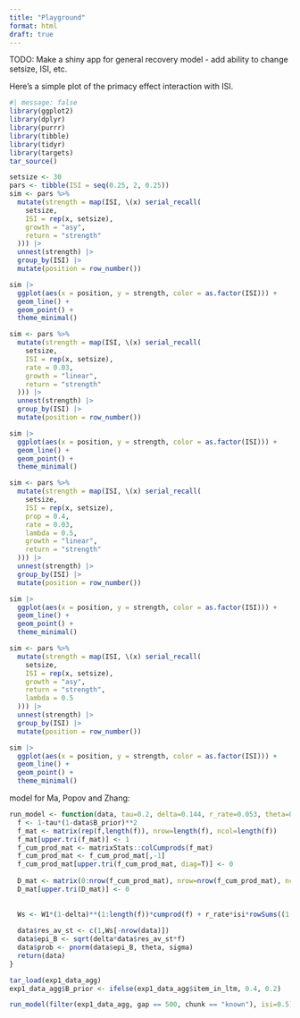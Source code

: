 ```yaml
---
title: "Playground"
format: html
draft: true
---
```


TODO: Make a shiny app for general recovery model - add ability to change setsize, ISI, etc.

Here's a simple plot of the primacy effect interaction with ISI.

```r
#| message: false
library(ggplot2)
library(dplyr)
library(purrr)
library(tibble)
library(tidyr)
library(targets)
tar_source()

setsize <- 30
pars <- tibble(ISI = seq(0.25, 2, 0.25))
sim <- pars %>%
  mutate(strength = map(ISI, \(x) serial_recall(
    setsize,
    ISI = rep(x, setsize),
    growth = "asy",
    return = "strength"
  ))) |>
  unnest(strength) |>
  group_by(ISI) |>
  mutate(position = row_number())

sim |>
  ggplot(aes(x = position, y = strength, color = as.factor(ISI))) +
  geom_line() +
  geom_point() +
  theme_minimal()

sim <- pars %>%
  mutate(strength = map(ISI, \(x) serial_recall(
    setsize,
    ISI = rep(x, setsize),
    rate = 0.03,
    growth = "linear",
    return = "strength"
  ))) |>
  unnest(strength) |>
  group_by(ISI) |>
  mutate(position = row_number())

sim |>
  ggplot(aes(x = position, y = strength, color = as.factor(ISI))) +
  geom_line() +
  geom_point() +
  theme_minimal()

sim <- pars %>%
  mutate(strength = map(ISI, \(x) serial_recall(
    setsize,
    ISI = rep(x, setsize),
    prop = 0.4,
    rate = 0.03,
    lambda = 0.5,
    growth = "linear",
    return = "strength"
  ))) |>
  unnest(strength) |>
  group_by(ISI) |>
  mutate(position = row_number())

sim |>
  ggplot(aes(x = position, y = strength, color = as.factor(ISI))) +
  geom_line() +
  geom_point() +
  theme_minimal()

sim <- pars %>%
  mutate(strength = map(ISI, \(x) serial_recall(
    setsize,
    ISI = rep(x, setsize),
    growth = "asy",
    return = "strength",
    lambda = 0.5
  ))) |>
  unnest(strength) |>
  group_by(ISI) |>
  mutate(position = row_number())

sim |>
  ggplot(aes(x = position, y = strength, color = as.factor(ISI))) +
  geom_line() +
  geom_point() +
  theme_minimal()
```


model for Ma, Popov and Zhang:

```r
run_model <- function(data, tau=0.2, delta=0.144, r_rate=0.053, theta=0.27, sigma=0.14, isi=2.6,  W1 = 1) {
  f <- 1-tau*(1-data$B_prior)**2
  f_mat <- matrix(rep(f,length(f)), nrow=length(f), ncol=length(f))
  f_mat[upper.tri(f_mat)] <- 1
  f_cum_prod_mat <- matrixStats::colCumprods(f_mat)
  f_cum_prod_mat <- f_cum_prod_mat[,-1]
  f_cum_prod_mat[upper.tri(f_cum_prod_mat, diag=T)] <- 0
  
  D_mat <- matrix(0:nrow(f_cum_prod_mat), nrow=nrow(f_cum_prod_mat), ncol=ncol(f_cum_prod_mat)+2)[,-c(ncol(f_cum_prod_mat)+1, ncol(f_cum_prod_mat)+2)]
  D_mat[upper.tri(D_mat)] <- 0
  
  
  Ws <- W1*(1-delta)**(1:length(f))*cumprod(f) + r_rate*isi*rowSums((1-delta)**D_mat*f_cum_prod_mat) + r_rate*isi  #0.179
  
  data$res_av_st <- c(1,Ws[-nrow(data)])
  data$epi_B <- sqrt(delta*data$res_av_st*f) 
  data$prob <- pnorm(data$epi_B, theta, sigma)
  return(data)
}

tar_load(exp1_data_agg)
exp1_data_agg$B_prior <- ifelse(exp1_data_agg$item_in_ltm, 0.4, 0.2)

run_model(filter(exp1_data_agg, gap == 500, chunk == "known"), isi=0.5)
```
